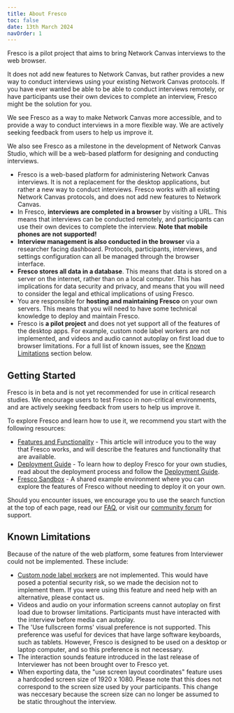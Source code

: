 ```yaml
---
title: About Fresco
toc: false
date: 13th March 2024
navOrder: 1
---
```


<Paragraph variant="lead">
Fresco is a pilot project that aims to bring Network Canvas interviews to the web browser. 
</Paragraph>

It does
not add new features to Network Canvas, but rather provides a new way to conduct interviews using
your existing Network Canvas protocols. If you have ever wanted be able to be able to conduct interviews remotely, or have participants use their
own devices to complete an interview, Fresco might be the solution for you.

We see Fresco as a way to make Network Canvas more accessible, and to provide a way to conduct interviews
in a more flexible way. We are actively seeking feedback from users to help us improve it.

We also see Fresco as a milestone in the development of Network Canvas Studio, which will be a web-based
platform for designing and conducting interviews.

<KeyConcept title="Key differences between Fresco and the Desktop apps:">

- Fresco is a web-based platform for administering Network Canvas interviews. It is not a replacement for the desktop applications, but rather a new way to conduct interviews. Fresco works with all existing Network Canvas protocols, and does not add new features to Network Canvas.
- In Fresco, **interviews are completed in a browser** by visiting a URL. This means that interviews can be conducted remotely, and participants can use their own devices to complete the interview. **Note that mobile phones are not supported!**
- **Interview management is also conducted in the browser** via a researcher facing dashboard. Protocols, participants, interviews, and settings configuration can all be managed through the browser interface.
- **Fresco stores all data in a database**. This means that data is stored on a server on the internet, rather than on a local computer. This has implications for data security and privacy, and means that you will need to consider the legal and ethical implications of using Fresco.
- You are responsible for **hosting and maintaining Fresco** on your own servers. This means that you will need to have some technical knowledge to deploy and maintain Fresco.
- Fresco is **a pilot project** and does not yet support all of the features of the desktop apps. For example, custom node label workers are not implemented, and videos and audio cannot autoplay on first load due to browser limitations. For a full list of known issues, see the [Known Limitations](#known-limitations) section below.

</KeyConcept>

## Getting Started

<TipBox danger>

Fresco is in beta and is not yet recommended for use in critical research studies. We encourage users to test Fresco in non-critical environments, and are actively seeking feedback from users to help us improve it.

</TipBox>

To explore Fresco and learn how to use it, we recommend you start with the following resources:

- [Features and Functionality](/en/fresco/features) - This article will introduce you to the way that Fresco works, and will describe the features and functionality that are available.
- [Deployment Guide](/en/fresco/deployment/guide) - To learn how to deploy Fresco for your own studies, read about the deployment process and follow the [Deployment Guide](/en/fresco/deployment/guide/).
- [Fresco Sandbox](/en/fresco/sandbox) - A shared example environment where you can explore the features of Fresco without needing to deploy it on your own.

Should you encounter issues, we encourage you to use the search function at the top of each page, read our [FAQ](/en/fresco/faq), or visit our [community forum](https://community.networkcanvas.com) for support.

## Known Limitations

Because of the nature of the web platform, some features from Interviewer could not be implemented. These include:

- [Custom node label workers](/en/desktop/advanced-topics/node-labelling#custom-node-labelling-advanced) are not implemented. This would have posed a potential security risk, so we made the decision not to implement them. If you were using this feature and need help with an alternative, please contact us.
- Videos and audio on your information screens cannot autoplay on first load due to browser limitations. Participants must have interacted with the interview before media can autoplay.
- The 'Use fullscreen forms' visual preference is not supported. This preference was useful for devices that have large software keyboards, such as tablets. However, Fresco is designed to be used on a desktop or laptop computer, and so this preference is not necessary.
- The interaction sounds feature introduced in the last release of Interviewer has not been brought over to Fresco yet.
- When exporting data, the "use screen layout coordinates" feature uses a hardcoded screen size of 1920 x 1080. Please note that this does not correspond to the screen size used by your participants. This change was neccesary because the screen size can no longer be assumed to be static throughout the interview.
